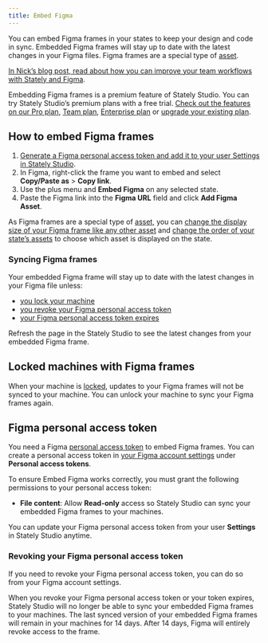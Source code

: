 ```yaml
---
title: Embed Figma
---
```



You can embed Figma frames in your states to keep your design and code in sync. Embedded Figma frames will stay up to date with the latest changes in your Figma files. Figma frames are a special type of [asset](assets.mdx).

[In Nick’s blog post, read about how you can improve your team workflows with Stately and Figma](/blog/2024-01-24-embed-figma/).

<Callout>

Embedding Figma frames is a premium feature of Stately Studio. You can try Stately Studio’s premium plans with a free trial. [Check out the features on our Pro plan](studio-pro-plan.mdx), [Team plan](studio-team-plan.mdx), [Enterprise plan](studio-enterprise-plan.mdx) or [upgrade your existing plan](https://stately.ai/registry/billing).

</Callout>

<EmbedMachine
  embedURL="https://stately.ai/registry/editor/embed/c447d996-cef1-421d-a422-8be695668764?machineId=07a2b829-fc69-487c-af11-d6bb56c282a5"
  title="States with Figma assets"
/>

## How to embed Figma frames

1. [Generate a Figma personal access token and add it to your user Settings in Stately Studio](#figma-personal-access-token).
2. In Figma, right-click the frame you want to embed and select **Copy/Paste as** > **Copy link**.
3. Use the <Plus size={18} /> plus menu and <Paperclip size={18}/> **Embed Figma** on any selected state.
4. Paste the Figma link into the **Figma URL** field and click **Add Figma Asset**.

As Figma frames are a special type of [asset](assets.mdx), you can [change the display size of your Figma frame like any other asset](/docs/assets/#asset-sizes) and [change the order of your state’s assets](/docs/assets/#order-of-assets) to choose which asset is displayed on the state.

### Syncing Figma frames

Your embedded Figma frame will stay up to date with the latest changes in your Figma file unless:

- [you lock your machine](#locked-machines-with-figma-frames)
- [you revoke your Figma personal access token](#revoking-your-figma-personal-access-token)
- [your Figma personal access token expires](#revoking-your-figma-personal-access-token)

Refresh the page in the Stately Studio to see the latest changes from your embedded Figma frame.

## Locked machines with Figma frames

When your machine is [locked](lock-machines.mdx), updates to your Figma frames will not be synced to your machine. You can unlock your machine to sync your Figma frames again.

## Figma personal access token

You need a Figma [personal access token](https://help.figma.com/hc/en-us/articles/8085703771159-Manage-personal-access-tokens) to embed Figma frames. You can create a personal access token in [your Figma account settings](https://stately.ai/registry/user/my-settings?tab=Figma) under **Personal access tokens**.

To ensure Embed Figma works correctly, you must grant the following permissions to your personal access token:

- **File content**: Allow **Read-only** access so Stately Studio can sync your embedded Figma frames to your machines.

You can update your Figma personal access token from your user <Settings size={18}/> **Settings** in Stately Studio anytime.

### Revoking your Figma personal access token

If you need to revoke your Figma personal access token, you can do so from your Figma account settings.

When you revoke your Figma personal access token or your token expires, Stately Studio will no longer be able to sync your embedded Figma frames to your machines. The last synced version of your embedded Figma frames will remain in your machines for 14 days. After 14 days, Figma will entirely revoke access to the frame.
